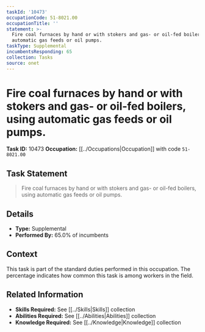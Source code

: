 ```yaml
---
taskId: '10473'
occupationCode: 51-8021.00
occupationTitle: ''
statement: >-
  Fire coal furnaces by hand or with stokers and gas- or oil-fed boilers, using
  automatic gas feeds or oil pumps.
taskType: Supplemental
incumbentsResponding: 65
collection: Tasks
source: onet
---
```

# Fire coal furnaces by hand or with stokers and gas- or oil-fed boilers, using automatic gas feeds or oil pumps.

**Task ID:** 10473
**Occupation:** [[../Occupations|Occupation]] with code `51-8021.00`

## Task Statement

> Fire coal furnaces by hand or with stokers and gas- or oil-fed boilers, using automatic gas feeds or oil pumps.

## Details

- **Type:** Supplemental
- **Performed By:** 65.0% of incumbents

## Context

This task is part of the standard duties performed in this occupation. The percentage indicates how common this task is among workers in the field.

## Related Information

- **Skills Required:** See [[../Skills|Skills]] collection
- **Abilities Required:** See [[../Abilities|Abilities]] collection
- **Knowledge Required:** See [[../Knowledge|Knowledge]] collection
